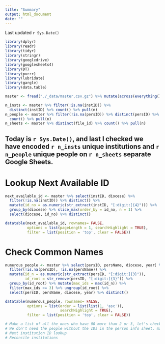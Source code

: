 ```yaml
---
title: "Summary"
output: html_document
date: ""
---
```


<style type="text/css" rel="stylesheet">
  d-title {
      display: none;
    }
</style>

Last updated `r Sys.Date()`

```r
library(dplyr)
library(readr)
library(tidyr)
library(stringr)
library(googledrive)
library(googlesheets4)
library(DT)
library(purrr)
library(lubridate)
library(gargle)
library(data.table)

master <- fread("./_data/master.csv.gz") %>% mutate(across(everything(), as.character)) %>% mutate_all(list(~na_if(.,"")))
```

```r
n_insts <- master %>% filter(!is.na(instID)) %>% 
  distinct(instID) %>% count() %>% pull(n)
n_people <- master %>% filter(!is.na(persID)) %>% distinct(persID) %>% 
  count() %>% pull(n)
n_sheets <- master %>% distinct(file_id) %>% count() %>% pull(n)
```

## Today is `r Sys.Date()`, and last I checked we have encoded **`r n_insts`** unique institutions and **`r n_people`** unique people on **`r n_sheets`** separate Google Sheets. 

# Lookup Next Available ID
```r
next_available_id <- master %>% select(instID, diocese) %>% 
  filter(!is.na(instID)) %>% distinct() %>% 
  mutate(id_no = as.numeric(str_extract(instID, "[:digit:]{4}"))) %>%
  group_by(diocese) %>% slice_max(order_by = id_no, n = 1) %>%
  select(diocese, id_no) %>% distinct()

datatable(next_available_id, rownames= FALSE,
          options = list(pageLength = 1, searchHighlight = TRUE),
          filter = list(position = 'top', clear = FALSE))
```
# Check Common Names
```r
numerous_people <- master %>% select(persID, persName, diocese, year) %>% 
  filter(!is.na(persID), !is.na(persName)) %>%
  mutate(id_n = as.numeric(str_extract(persID, "[:digit:]{3}")),
         id_root = str_remove(persID, "[:digit:]{3}")) %>%
  group_by(id_root) %>% mutate(max_ids = max(id_n)) %>%
  filter(max_ids >= 3) %>% ungroup(id_root) %>%
  select(persID, persName, diocese, year) %>% distinct()

datatable(numerous_people, rownames= FALSE,
          options = list(order = list(list(1, 'asc')), 
                         searchHighlight = TRUE),
          filter = list(position = 'top', clear = FALSE))

# Make a list of all the ones who have 00 more than 2 or 3, let's check if they're the same
# We don't need the people without the IDs in the person info sheet, maybe they get their own
# Next institution ID lookup
# Reconcile institutions

```


